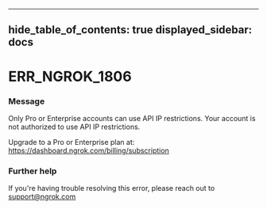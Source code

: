 

---
hide_table_of_contents: true
displayed_sidebar: docs
---


# ERR_NGROK_1806

### Message
Only Pro or Enterprise accounts can use API IP restrictions.
Your account is not authorized to use API IP restrictions.  

Upgrade to a Pro or Enterprise plan at: https://dashboard.ngrok.com/billing/subscription

<ErrorDetails error="err_ngrok_1806" />



### Further help
If you're having trouble resolving this error, please reach out to [support@ngrok.com](mailto:support@ngrok.com?subject=Help%20with%20ERR_NGROK_1806)

